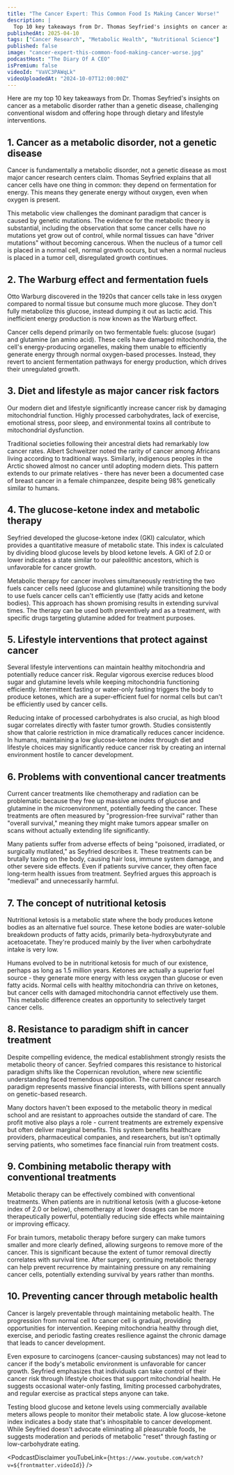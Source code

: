 ```yaml
---
title: "The Cancer Expert: This Common Food Is Making Cancer Worse!"
description: |
  Top 10 key takeaways from Dr. Thomas Seyfried's insights on cancer as a metabolic disorder rather than a genetic disease, challenging conventional wisdom and offering hope through dietary and lifestyle interventions.
publishedAt: 2025-04-10
tags: ["Cancer Research", "Metabolic Health", "Nutritional Science"]
published: false
image: "cancer-expert-this-common-food-making-cancer-worse.jpg"
podcastHost: "The Diary Of A CEO"
isPremium: false
videoId: "VaVC3PAWqLk"
videoUploadedAt: "2024-10-07T12:00:00Z"
---
```



<PodcastSummaryPageLayout frontmatter={frontmatter}>

Here are my top 10 key takeaways from Dr. Thomas Seyfried's insights on cancer as a metabolic disorder rather than a genetic disease, challenging conventional wisdom and offering hope through dietary and lifestyle interventions.

## 1. Cancer as a metabolic disorder, not a genetic disease

Cancer is fundamentally a metabolic disorder, not a genetic disease as most major cancer research centers claim. Thomas Seyfried explains that all cancer cells have one thing in common: they depend on fermentation for energy. This means they generate energy without oxygen, even when oxygen is present.

This metabolic view challenges the dominant paradigm that cancer is caused by genetic mutations. The evidence for the metabolic theory is substantial, including the observation that some cancer cells have no mutations yet grow out of control, while normal tissues can have "driver mutations" without becoming cancerous. When the nucleus of a tumor cell is placed in a normal cell, normal growth occurs, but when a normal nucleus is placed in a tumor cell, disregulated growth continues.

## 2. The Warburg effect and fermentation fuels

Otto Warburg discovered in the 1920s that cancer cells take in less oxygen compared to normal tissue but consume much more glucose. They don't fully metabolize this glucose, instead dumping it out as lactic acid. This inefficient energy production is now known as the Warburg effect.

Cancer cells depend primarily on two fermentable fuels: glucose (sugar) and glutamine (an amino acid). These cells have damaged mitochondria, the cell's energy-producing organelles, making them unable to efficiently generate energy through normal oxygen-based processes. Instead, they revert to ancient fermentation pathways for energy production, which drives their unregulated growth.

## 3. Diet and lifestyle as major cancer risk factors

Our modern diet and lifestyle significantly increase cancer risk by damaging mitochondrial function. Highly processed carbohydrates, lack of exercise, emotional stress, poor sleep, and environmental toxins all contribute to mitochondrial dysfunction.

Traditional societies following their ancestral diets had remarkably low cancer rates. Albert Schweitzer noted the rarity of cancer among Africans living according to traditional ways. Similarly, indigenous peoples in the Arctic showed almost no cancer until adopting modern diets. This pattern extends to our primate relatives - there has never been a documented case of breast cancer in a female chimpanzee, despite being 98% genetically similar to humans.

## 4. The glucose-ketone index and metabolic therapy

Seyfried developed the glucose-ketone index (GKI) calculator, which provides a quantitative measure of metabolic state. This index is calculated by dividing blood glucose levels by blood ketone levels. A GKI of 2.0 or lower indicates a state similar to our paleolithic ancestors, which is unfavorable for cancer growth.

Metabolic therapy for cancer involves simultaneously restricting the two fuels cancer cells need (glucose and glutamine) while transitioning the body to use fuels cancer cells can't efficiently use (fatty acids and ketone bodies). This approach has shown promising results in extending survival times. The therapy can be used both preventively and as a treatment, with specific drugs targeting glutamine added for treatment purposes.

## 5. Lifestyle interventions that protect against cancer

Several lifestyle interventions can maintain healthy mitochondria and potentially reduce cancer risk. Regular vigorous exercise reduces blood sugar and glutamine levels while keeping mitochondria functioning efficiently. Intermittent fasting or water-only fasting triggers the body to produce ketones, which are a super-efficient fuel for normal cells but can't be efficiently used by cancer cells.

Reducing intake of processed carbohydrates is also crucial, as high blood sugar correlates directly with faster tumor growth. Studies consistently show that calorie restriction in mice dramatically reduces cancer incidence. In humans, maintaining a low glucose-ketone index through diet and lifestyle choices may significantly reduce cancer risk by creating an internal environment hostile to cancer development.

## 6. Problems with conventional cancer treatments

Current cancer treatments like chemotherapy and radiation can be problematic because they free up massive amounts of glucose and glutamine in the microenvironment, potentially feeding the cancer. These treatments are often measured by "progression-free survival" rather than "overall survival," meaning they might make tumors appear smaller on scans without actually extending life significantly.

Many patients suffer from adverse effects of being "poisoned, irradiated, or surgically mutilated," as Seyfried describes it. These treatments can be brutally taxing on the body, causing hair loss, immune system damage, and other severe side effects. Even if patients survive cancer, they often face long-term health issues from treatment. Seyfried argues this approach is "medieval" and unnecessarily harmful.

## 7. The concept of nutritional ketosis

Nutritional ketosis is a metabolic state where the body produces ketone bodies as an alternative fuel source. These ketone bodies are water-soluble breakdown products of fatty acids, primarily beta-hydroxybutyrate and acetoacetate. They're produced mainly by the liver when carbohydrate intake is very low.

Humans evolved to be in nutritional ketosis for much of our existence, perhaps as long as 1.5 million years. Ketones are actually a superior fuel source - they generate more energy with less oxygen than glucose or even fatty acids. Normal cells with healthy mitochondria can thrive on ketones, but cancer cells with damaged mitochondria cannot effectively use them. This metabolic difference creates an opportunity to selectively target cancer cells.

## 8. Resistance to paradigm shift in cancer treatment

Despite compelling evidence, the medical establishment strongly resists the metabolic theory of cancer. Seyfried compares this resistance to historical paradigm shifts like the Copernican revolution, where new scientific understanding faced tremendous opposition. The current cancer research paradigm represents massive financial interests, with billions spent annually on genetic-based research.

Many doctors haven't been exposed to the metabolic theory in medical school and are resistant to approaches outside the standard of care. The profit motive also plays a role - current treatments are extremely expensive but often deliver marginal benefits. This system benefits healthcare providers, pharmaceutical companies, and researchers, but isn't optimally serving patients, who sometimes face financial ruin from treatment costs.

## 9. Combining metabolic therapy with conventional treatments

Metabolic therapy can be effectively combined with conventional treatments. When patients are in nutritional ketosis (with a glucose-ketone index of 2.0 or below), chemotherapy at lower dosages can be more therapeutically powerful, potentially reducing side effects while maintaining or improving efficacy.

For brain tumors, metabolic therapy before surgery can make tumors smaller and more clearly defined, allowing surgeons to remove more of the cancer. This is significant because the extent of tumor removal directly correlates with survival time. After surgery, continuing metabolic therapy can help prevent recurrence by maintaining pressure on any remaining cancer cells, potentially extending survival by years rather than months.

## 10. Preventing cancer through metabolic health

Cancer is largely preventable through maintaining metabolic health. The progression from normal cell to cancer cell is gradual, providing opportunities for intervention. Keeping mitochondria healthy through diet, exercise, and periodic fasting creates resilience against the chronic damage that leads to cancer development.

Even exposure to carcinogens (cancer-causing substances) may not lead to cancer if the body's metabolic environment is unfavorable for cancer growth. Seyfried emphasizes that individuals can take control of their cancer risk through lifestyle choices that support mitochondrial health. He suggests occasional water-only fasting, limiting processed carbohydrates, and regular exercise as practical steps anyone can take.

Testing blood glucose and ketone levels using commercially available meters allows people to monitor their metabolic state. A low glucose-ketone index indicates a body state that's inhospitable to cancer development. While Seyfried doesn't advocate eliminating all pleasurable foods, he suggests moderation and periods of metabolic "reset" through fasting or low-carbohydrate eating.

<PodcastDisclaimer
  youTubeLink={`https://www.youtube.com/watch?v=${frontmatter.videoId}`}
/>

</PodcastSummaryPageLayout>
